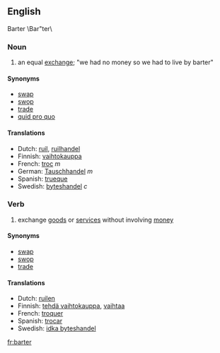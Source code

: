==English==
Barter \Bar"ter\

===Noun===
#an equal [[exchange]]; "we had no money so we had to live by barter"

====Synonyms====
*[[swap]]
*[[swop]]
*[[trade]]
*[[quid pro quo]]

====Translations====
*Dutch: [[ruil]], [[ruilhandel]]
*Finnish: [[vaihtokauppa]]
*French: [[troc]] ''m''
*German: [[Tauschhandel]] ''m''
*Spanish: [[trueque]]
*Swedish: [[byteshandel]] ''c''

===Verb===
#exchange [[goods]] or [[services]] without involving [[money]]

====Synonyms====
*[[swap]]
*[[swop]]
*[[trade]]

====Translations====
*Dutch: [[ruilen]]
*Finnish: [[tehdä vaihtokauppa]], [[vaihtaa]]
*French: [[troquer]]
*Spanish: [[trocar]]
*Swedish: [[idka byteshandel]]

[[fr:barter]]